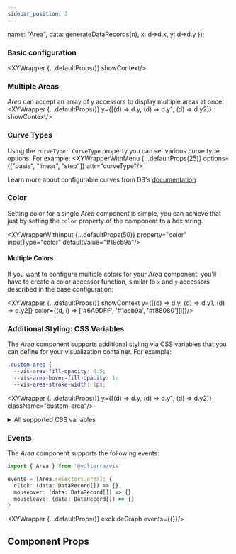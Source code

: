 ```yaml
---
sidebar_position: 2
---
```



  name: "Area",
  data: generateDataRecords(n),
  x: d=>d.x,
  y: d=>d.y
});

### Basic configuration
<XYWrapper {...defaultProps()} showContext/>

### Multiple Areas
_Area_ can accept an array of `y` accessors to display multiple areas at once:
<XYWrapper {...defaultProps()} y={[(d) => d.y, (d) => d.y1, (d) => d.y2]} showContext/>

### Curve Types
Using the `curveType: CurveType` property you can set various curve type options. For example:
<XYWrapperWithMenu {...defaultProps(25)} options={["basis", "linear", "step"]} attr="curveType"/>

Learn more about configurable curves from D3's [documentation](https://github.com/d3/d3-shape#curves)

### Color
Setting color for a single _Area_ component is simple, you can achieve that just by setting the `color` property of the component to a hex string.

<XYWrapperWithInput {...defaultProps(50)} property="color" inputType="color" defaultValue="#19cb9a"/>

#### Multiple Colors
If you want to configure multiple colors for your _Area_ component, you'll have to create a color accessor function, similar to `x` and `y` accessors
described in the base configuration:

<XYWrapper {...defaultProps()} showContext y={[(d) => d.y, (d) => d.y1, (d) => d.y2]} color={(d, i) => ['#6A9DFF', '#1acb9a', '#f88080'][i]}/>

### Additional Styling: CSS Variables
The _Area_ component supports additional styling via CSS variables that you can define for your visualization container. For example:

```css title="styles.css"
.custom-area {
  --vis-area-fill-opacity: 0.5;
  --vis-area-hover-fill-opacity: 1;
  --vis-area-stroke-width: 1px;
```
<XYWrapper {...defaultProps()} y={[(d) => d.y, (d) => d.y1, (d) => d.y2]} className="custom-area"/>

<details>
  <summary>All supported CSS variables</summary>
  <CodeBlock language="css">
    {`--vis-area-cursor
--vis-area-fill-opacity
--vis-area-stroke-width
--vis-area-stroke-dasharray
--vis-area-stroke-opacity
--vis-area-hover-fill-opacity
--vis-area-hover-stroke-width`}
  </CodeBlock>
</details>

### Events

The _Area_ component supports the following events:
```ts
import { Area } from '@volterra/vis'

events = [Area.selectors.area]: {
  click: (data: DataRecord[]) => {},
  mouseover: (data: DataRecord[]) => {},
  mouseleave: (data: DataRecord[]) => {}
}
```
<XYWrapper {...defaultProps()} excludeGraph events={{}}/>

## Component Props
<PropTable name="VisArea"></PropTable>
